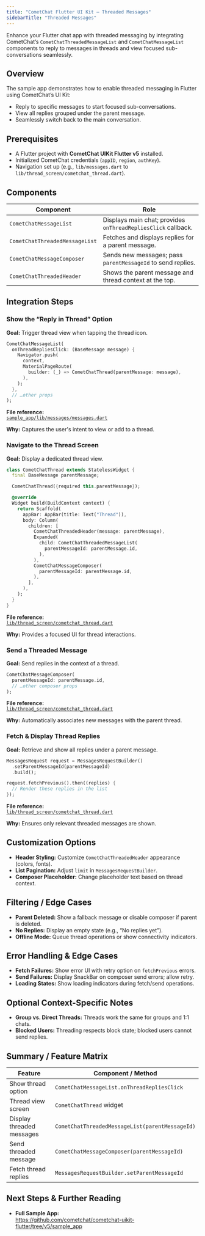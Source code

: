 ```yaml
---
title: "CometChat Flutter UI Kit — Threaded Messages"
sidebarTitle: "Threaded Messages"
---
```


Enhance your Flutter chat app with threaded messaging by integrating CometChat’s `CometChatThreadedMessageList` and `CometChatMessageList` components to reply to messages in threads and view focused sub-conversations seamlessly.

## Overview

The sample app demonstrates how to enable threaded messaging in Flutter using CometChat’s UI Kit:

- Reply to specific messages to start focused sub-conversations.  
- View all replies grouped under the parent message.  
- Seamlessly switch back to the main conversation.

## Prerequisites

- A Flutter project with **CometChat UIKit Flutter v5** installed.  
- Initialized CometChat credentials (`appID`, `region`, `authKey`).  
- Navigation set up (e.g., `lib/messages.dart` to `lib/thread_screen/cometchat_thread.dart`).

## Components

| Component                          | Role                                                         |
|------------------------------------|--------------------------------------------------------------|
| `CometChatMessageList`             | Displays main chat; provides `onThreadRepliesClick` callback.|
| `CometChatThreadedMessageList`     | Fetches and displays replies for a parent message.           |
| `CometChatMessageComposer`         | Sends new messages; pass `parentMessageId` to send replies.  |
| `CometChatThreadedHeader`          | Shows the parent message and thread context at the top.      |

## Integration Steps

### Show the “Reply in Thread” Option

**Goal:** Trigger thread view when tapping the thread icon.  
```dart
CometChatMessageList(
  onThreadRepliesClick: (BaseMessage message) {
    Navigator.push(
      context,
      MaterialPageRoute(
        builder: (_) => CometChatThread(parentMessage: message),
      ),
    );
  },
  // …other props
);
```

**File reference:**  
[`sample_app/lib/messages/messages.dart`](https://github.com/cometchat/cometchat-uikit-flutter/blob/v5/sample_app/lib/messages/messages.dart)

**Why:** Captures the user's intent to view or add to a thread.

### Navigate to the Thread Screen

**Goal:** Display a dedicated thread view.  
```dart
class CometChatThread extends StatelessWidget {
  final BaseMessage parentMessage;

  CometChatThread({required this.parentMessage});

  @override
  Widget build(BuildContext context) {
    return Scaffold(
      appBar: AppBar(title: Text("Thread")),
      body: Column(
        children: [
          CometChatThreadedHeader(message: parentMessage),
          Expanded(
            child: CometChatThreadedMessageList(
              parentMessageId: parentMessage.id,
            ),
          ),
          CometChatMessageComposer(
            parentMessageId: parentMessage.id,
          ),
        ],
      ),
    );
  }
}
```

**File reference:**  
[`lib/thread_screen/cometchat_thread.dart`](https://github.com/cometchat/cometchat-uikit-flutter/blob/v5/sample_app/lib/thread_screen/cometchat_thread.dart)

**Why:** Provides a focused UI for thread interactions.

### Send a Threaded Message

**Goal:** Send replies in the context of a thread.  
```dart
CometChatMessageComposer(
  parentMessageId: parentMessage.id,
  // …other composer props
);
```

**File reference:**  
[`lib/thread_screen/cometchat_thread.dart`](https://github.com/cometchat/cometchat-uikit-flutter/blob/v5/sample_app/lib/thread_screen/cometchat_thread.dart)

**Why:** Automatically associates new messages with the parent thread.

### Fetch & Display Thread Replies

**Goal:** Retrieve and show all replies under a parent message.  
```dart
MessagesRequest request = MessagesRequestBuilder()
  .setParentMessageId(parentMessageId)
  .build();

request.fetchPrevious().then((replies) {
  // Render these replies in the list
});
```

**File reference:**  
[`lib/thread_screen/cometchat_thread.dart`](https://github.com/cometchat/cometchat-uikit-flutter/blob/v5/sample_app/lib/thread_screen/cometchat_thread.dart)

**Why:** Ensures only relevant threaded messages are shown.

## Customization Options

- **Header Styling:** Customize `CometChatThreadedHeader` appearance (colors, fonts).  
- **List Pagination:** Adjust `limit` in `MessagesRequestBuilder`.  
- **Composer Placeholder:** Change placeholder text based on thread context.

## Filtering / Edge Cases

- **Parent Deleted:** Show a fallback message or disable composer if parent is deleted.  
- **No Replies:** Display an empty state (e.g., “No replies yet”).  
- **Offline Mode:** Queue thread operations or show connectivity indicators.

## Error Handling & Edge Cases

- **Fetch Failures:** Show error UI with retry option on `fetchPrevious` errors.  
- **Send Failures:** Display SnackBar on composer send errors; allow retry.  
- **Loading States:** Show loading indicators during fetch/send operations.

## Optional Context-Specific Notes

- **Group vs. Direct Threads:** Threads work the same for groups and 1:1 chats.  
- **Blocked Users:** Threading respects block state; blocked users cannot send replies.

## Summary / Feature Matrix

| Feature                       | Component / Method                             |
|-------------------------------|------------------------------------------------|
| Show thread option            | `CometChatMessageList.onThreadRepliesClick`    |
| Thread view screen            | `CometChatThread` widget                       |
| Display threaded messages     | `CometChatThreadedMessageList(parentMessageId)`|
| Send threaded message         | `CometChatMessageComposer(parentMessageId)`    |
| Fetch thread replies          | `MessagesRequestBuilder.setParentMessageId`    |

## Next Steps & Further Reading

- **Full Sample App:**  
  https://github.com/cometchat/cometchat-uikit-flutter/tree/v5/sample_app  
